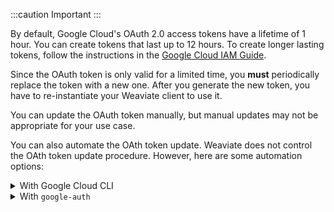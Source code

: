 :::caution Important
:::

By default, Google Cloud's OAuth 2.0 access tokens have a lifetime of 1 hour. You can create tokens that last up to 12 hours. To create longer lasting tokens, follow the instructions in the [Google Cloud IAM Guide](https://cloud.google.com/iam/docs/create-short-lived-credentials-direct#rest_2).

Since the OAuth token is only valid for a limited time, you **must** periodically replace the token with a new one. After you generate the new token, you have to re-instantiate your Weaviate client to use it.

You can update the OAuth token manually, but manual updates may not be appropriate for your use case.

You can also automate the OAth token update. Weaviate does not control the OAth token update procedure. However, here are some automation options:

<details>
  <summary>With Google Cloud CLI</summary>

If you are using the Google Cloud CLI, write a script to periodically update the token and extract the results.<p><br/></p>

Python code to extract the token looks like this:

```python
client = re_instantiate_weaviate()
```

This is the `re_instantiate_weaviate` function:

```python
import subprocess
import weaviate

def refresh_token() -> str:
    result = subprocess.run(["gcloud", "auth", "print-access-token"], capture_output=True, text=True)
    if result.returncode != 0:
        print(f"Error refreshing token: {result.stderr}")
        return None
    return result.stdout.strip()

def re_instantiate_weaviate() -> weaviate.Client:
    token = refresh_token()

    client = weaviate.Client(
      url = "https://WEAVIATE_INSTANCE_URL",  # Replace WEAVIATE_INSTANCE_URL with the URL
      additional_headers = {
        "X-Google-Vertex-Api-Key": token,
      }
    )
    return client

# Run this every ~60 minutes
client = re_instantiate_weaviate()
```

</details>

<details>
  <summary>With <code>google-auth</code></summary>

Another way is through Google's own authentication library `google-auth`.<p><br/></p>

See the links to `google-auth` in [Python](https://google-auth.readthedocs.io/en/master/index.html) and [Node.js](https://cloud.google.com/nodejs/docs/reference/google-auth-library/latest) libraries.<p><br/></p>

You can, then, periodically the `refresh` function ([see Python docs](https://google-auth.readthedocs.io/en/master/reference/google.oauth2.service_account.html#google.oauth2.service_account.Credentials.refresh)) to obtain a renewed token, and re-instantiate the Weaviate client.

For example, you could periodically run:

```python
client = re_instantiate_weaviate()
```

Where `re_instantiate_weaviate` is something like:

```python
from google.auth.transport.requests import Request
from google.oauth2.service_account import Credentials
import weaviate
import os


def get_credentials() -> Credentials:
    credentials = Credentials.from_service_account_file(
        "path/to/your/service-account.json",
        scopes=[
            "https://www.googleapis.com/auth/generative-language",
            "https://www.googleapis.com/auth/cloud-platform",
        ],
    )
    request = Request()
    credentials.refresh(request)
    return credentials


def re_instantiate_weaviate() -> weaviate.Client:
    credentials = get_credentials()
    token = credentials.token

    client = weaviate.connect_to_wcs(  # e.g. if you use the Weaviate Cloud Service
        cluster_url="https://WEAVIATE_INSTANCE_URL",  # Replace WEAVIATE_INSTANCE_URL with the URL
        auth_credentials=weaviate.classes.init.Auth.api_key(os.getenv("WCD_DEMO_RO_KEY")),  # Replace with your Weaviate Cloud key
        headers={
            "X-Google-Vertex-Api-Key": token,
        },
    )
    return client


# Run this every ~60 minutes
client = re_instantiate_weaviate()
```

The service account key shown above can be generated by following [this guide](https://cloud.google.com/iam/docs/keys-create-delete).

</details>
